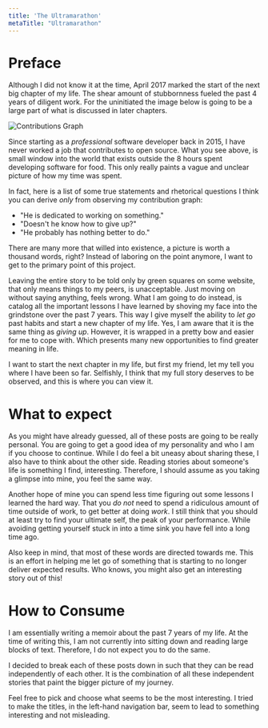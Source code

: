 ```yaml
---
title: 'The Ultramarathon'
metaTitle: "Ultramarathon"
---
```


# Preface

Although I did not know it at the time, April 2017 marked the start of the next big chapter of my life.
The shear amount of stubbornness fueled the past 4 years of diligent work.
For the uninitiated the image below is going to be a large part of what is discussed in later chapters.

![Contributions Graph](./images/contributions.png)

Since starting as a _professional_ software developer back in 2015, I have never worked a job that contributes to open source.
What you see above, is small window into the world that exists outside the 8 hours spent developing software for food.
This only really paints a vague and unclear picture of how my time was spent.

In fact, here is a list of some true statements and rhetorical questions I think you can derive _only_ from observing my contribution graph:

- "He is dedicated to working on something."
- "Doesn't he know how to give up?"
- "He probably has nothing better to do."

There are many more that willed into existence, a picture is worth a thousand words, right?
Instead of laboring on the point anymore, I want to get to the primary point of this project.

Leaving the entire story to be told only by green squares on some website, that only means things to my peers, is unacceptable.
Just moving on without saying anything, feels wrong. What I am going to do instead, is catalog all the important lessons I have learned by
shoving my face into the grindstone over the past 7 years.
This way I give myself the ability to _let go_ past habits and start a new chapter of my life. Yes, I am aware that it is the same thing as _giving up_.
However, it is wrapped in a pretty bow and easier for me to cope with. Which presents many new opportunities to find greater meaning in life.

I want to start the next chapter in my life, but first my friend, let my tell you where I have been so far.
Selfishly, I think that my full story deserves to be observed, and this is where you can view it.

# What to expect

As you might have already guessed, all of these posts are going to be really personal.
You are going to get a good idea of my personality and who I am if you choose to continue.
While I do feel a bit uneasy about sharing these, I also have to think about the other side.
Reading stories about someone's life is something I find, interesting.
Therefore, I should assume as you taking a glimpse into mine, you feel the same way.

Another hope of mine you can spend less time figuring out some lessons I learned the hard way.
That you _do not_ need to spend a ridiculous amount of time outside of work, to get better at doing _work_.
I still think that you should at least try to find your ultimate self, the peak of your performance.
While avoiding getting yourself stuck in into a time sink you have fell into a long time ago.

Also keep in mind, that most of these words are directed towards me.
This is an effort in helping me let go of something that is starting to no longer deliver expected results.
Who knows, you might also get an interesting story out of this!

# How to Consume

I am essentially writing a memoir about the past 7 years of my life.
At the time of writing this, I am not currently into sitting down and reading large blocks of text.
Therefore, I do not expect you to do the same.

I decided to break each of these posts down in such that they can be read independently of each other.
It is the combination of all these independent stories that paint the bigger picture of my journey.

Feel free to pick and choose what seems to be the most interesting.
I tried to make the titles, in the left-hand navigation bar, seem to lead to something interesting and not misleading.
